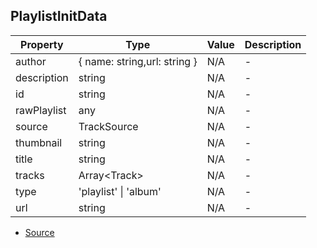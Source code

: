 ## PlaylistInitData


| Property | Type | Value | Description |
| ----------- | ----------- | ----------- | ----------- |
| author | \{ name: string,url: string } | N/A | - |
| description | string | N/A | - |
| id | string | N/A | - |
| rawPlaylist | any | N/A | - |
| source | TrackSource | N/A | - |
| thumbnail | string | N/A | - |
| title | string | N/A | - |
| tracks | Array\<Track> | N/A | - |
| type | 'playlist' \| 'album' | N/A | - |
| url | string | N/A | - |


- [Source](https://github.com/Androz2091/discord-player/blob/258bd80/packages/discord-player/src/types/types.ts#L256)